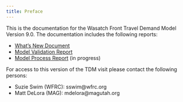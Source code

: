 ```yaml
---
title: Preface
---
```


This is the documentation for the Wasatch Front Travel Demand Model Version 9.0. The documentation includes the following reports:

 - [What's New Document](whats-new/1-genparams.qmd)
 - [Model Validation Report](validation/2-tripgen.qmd)
 - [Model Process Report](model-process/emptylink) (in progress)

<!--For static versions of the documentation reports, please download the following files:

 - (download link here)
 - (download link here) -->

For access to this version of the TDM visit please contact the following persons:

 - Suzie Swim (WFRC): sswim@wfrc.org
 - Matt DeLora (MAG): mdelora@magutah.org